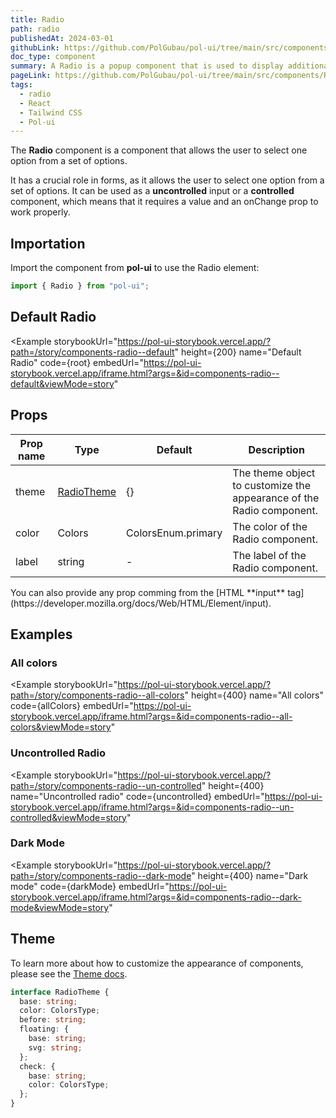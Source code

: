 ```yaml
---
title: Radio
path: radio
publishedAt: 2024-03-01
githubLink: https://github.com/PolGubau/pol-ui/tree/main/src/components/Radio
doc_type: component
summary: A Radio is a popup component that is used to display additional information or actions when the user interacts with a button or a link.
pageLink: https://github.com/PolGubau/pol-ui/tree/main/src/components/Radio
tags:
  - radio
  - React
  - Tailwind CSS
  - Pol-ui
---
```






The **Radio** component is a component that allows the user to select one option from a set of options.

It has a crucial role in forms, as it allows the user to select one option from a set of options.
It can be used as a **uncontrolled** input or a **controlled** component, which means that it requires a value and an onChange prop to work properly.

## Importation

Import the component from **pol-ui** to use the Radio element:

```jsx
import { Radio } from "pol-ui";
```

## Default Radio

<Example
  storybookUrl="https://pol-ui-storybook.vercel.app/?path=/story/components-radio--default"
  height={200}
  name="Default Radio"
  code={root}
  embedUrl="https://pol-ui-storybook.vercel.app/iframe.html?args=&id=components-radio--default&viewMode=story"
>
  <RootCode />
</Example>

## Props

| Prop name | Type                 | Default            | Description                                                          |
| --------- | -------------------- | ------------------ | -------------------------------------------------------------------- |
| theme     | [RadioTheme](#theme) | {}                 | The theme object to customize the appearance of the Radio component. |
| color     | Colors               | ColorsEnum.primary | The color of the Radio component.                                    |
| label     | string               | -                  | The label of the Radio component.                                    |

<Callout emoji="💡">
  You can also provide any prop comming from the [HTML **input**
  tag](https://developer.mozilla.org/docs/Web/HTML/Element/input).
</Callout>

## Examples

### All colors

<Example
  storybookUrl="https://pol-ui-storybook.vercel.app/?path=/story/components-radio--all-colors"
  height={400}
  name="All colors"
  code={allColors}
  embedUrl="https://pol-ui-storybook.vercel.app/iframe.html?args=&id=components-radio--all-colors&viewMode=story"
>
  <AllColorsCode />
</Example>

### Uncontrolled Radio

<Example
  storybookUrl="https://pol-ui-storybook.vercel.app/?path=/story/components-radio--un-controlled"
  height={400}
  name="Uncontrolled radio"
  code={uncontrolled}
  embedUrl="https://pol-ui-storybook.vercel.app/iframe.html?args=&id=components-radio--un-controlled&viewMode=story"
>
  <UncontrolledCode />
</Example>

### Dark Mode

<Example
  storybookUrl="https://pol-ui-storybook.vercel.app/?path=/story/components-radio--dark-mode"
  height={400}
  name="Dark mode"
  code={darkMode}
  embedUrl="https://pol-ui-storybook.vercel.app/iframe.html?args=&id=components-radio--dark-mode&viewMode=story"
>
  <DarkModeCode />
</Example>

## Theme

To learn more about how to customize the appearance of components, please see the [Theme docs](/docs/theming).

```ts
interface RadioTheme {
  base: string;
  color: ColorsType;
  before: string;
  floating: {
    base: string;
    svg: string;
  };
  check: {
    base: string;
    color: ColorsType;
  };
}
```
